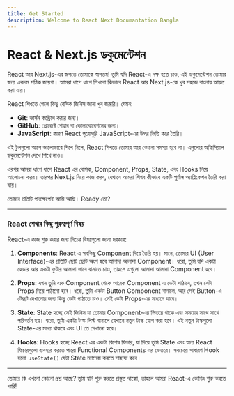 ```yaml
---
title: Get Started
description: Welcome to React Next Documantation Bangla
---
```


## <h1 className="bg-gradient-to-r from-blue-500 to-purple-500 inline-block text-transparent bg-clip-text text-3xl pb-3"> React & Next.js ডকুমেন্টেশন</h1>

React আর Next.js-এর জগতে তোমাকে স্বাগতম! তুমি যদি React-এ দক্ষ হতে চাও, এই ডকুমেন্টেশন তোমার জন্য একদম সঠিক জায়গা। আমরা ধাপে ধাপে শিখবো কিভাবে React আর Next.js-কে খুব সহজে বাংলায় আয়ত্ত করা যায়।

React শিখতে গেলে কিছু বেসিক জিনিস জানা খুব জরুরি। যেমন:

- **Git**: ভার্সন কন্ট্রোল করার জন্য।
- **GitHub**: প্রোজেক্ট শেয়ার বা কোলাবোরেশনের জন্য।
- **JavaScript**: কারণ React পুরোপুরি JavaScript-এর উপর ভিত্তি করে তৈরি।

এই টুলগুলো আগে ভালোভাবে শিখে নিলে, React শিখতে তোমার আর কোনো সমস্যা হবে না। এগুলোর অফিসিয়াল ডকুমেন্টেশন দেখে শিখে নাও।

এরপর আমরা ধাপে ধাপে React এর বেসিক, Component, Props, State, এবং Hooks নিয়ে আলোচনা করব। তারপর Next.js নিয়ে কাজ করব, যেখানে আমরা শিখব কীভাবে একটি পূর্ণাঙ্গ অ্যাপ্লিকেশন তৈরি করা যায়।

তোমার প্রতিটি পদক্ষেপেই আমি আছি। Ready তো?

---

### React শেখার কিছু গুরুত্বপূর্ণ বিষয়

React-এ কাজ শুরু করার জন্য নিচের বিষয়গুলো জানা দরকার:

1. **Components**: React এ সবকিছু Component দিয়ে তৈরি হয়। মানে, তোমার UI (User Interface)-এর প্রতিটি ছোট ছোট অংশ হবে আলাদা আলাদা Component। ধরো, তুমি যদি একটা হেডার আর একটা ফুটার আলাদা ভাবে বানাতে চাও, তাহলে এগুলো আলাদা আলাদা Component হবে।
2. **Props**: যখন তুমি এক Component থেকে আরেক Component এ ডেটা পাঠাবে, তখন সেটা Props দিয়ে পাঠানো হবে। ধরো, তুমি একটা Button Component বানালে, আর সেই Button-এ টেক্সট দেখানোর জন্য কিছু ডেটা পাঠাতে চাও। সেই ডেটা Props-এর মাধ্যমে যাবে।

3. **State**: State হচ্ছে সেই জিনিস যা তোমার Component-এর ভিতরে থাকে এবং সময়ের সাথে সাথে পরিবর্তন হয়। ধরো, তুমি একটা টাস্ক লিস্ট বানালে যেখানে নতুন টাস্ক যোগ করা হবে। এই নতুন টাস্কগুলো State-এর মধ্যে থাকবে এবং UI তে দেখানো হবে।

4. **Hooks**: Hooks হচ্ছে React এর একটা বিশেষ ফিচার, যা দিয়ে তুমি State এবং অন্য React ফিচারগুলো ব্যবহার করতে পারো Functional Components এর ভেতরে। সবচেয়ে সাধারণ Hook হলো `useState()` যেটা State ম্যানেজ করতে সাহায্য করে।

---

তোমার কি এখনো কোনো প্রশ্ন আছে? তুমি যদি শুরু করতে প্রস্তুত থাকো, তাহলে আমরা React-এ কোডিং শুরু করতে পারি!
